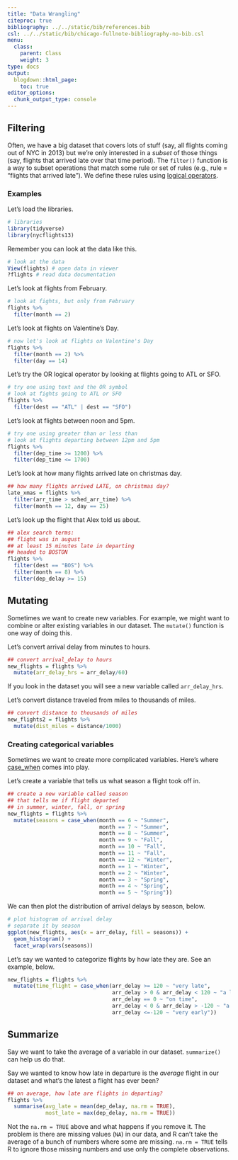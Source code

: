 ```yaml
---
title: "Data Wrangling"
citeproc: true
bibliography: ../../static/bib/references.bib
csl: ../../static/bib/chicago-fullnote-bibliography-no-bib.csl
menu: 
  class:
    parent: Class
    weight: 3
type: docs
output:
  blogdown::html_page:
    toc: true
editor_options: 
  chunk_output_type: console
---
```





## Filtering

Often, we have a big dataset that covers lots of stuff (say, all flights coming out of NYC in 2013) but we're only interested in a *subset* of those things (say, flights that arrived late over that time period). The `filter()` function is a way to subset operations that match some rule or set of rules (e.g., rule = "flights that arrived late"). We define these rules using [logical operators](https://www.statmethods.net/management/operators.html). 


### Examples


Let's load the libraries. 

```r
# libraries
library(tidyverse)
library(nycflights13)
```


Remember you can look at the data like this. 

```r
# look at the data
View(flights) # open data in viewer
?flights # read data documentation
```


Let's look at flights from February.

```r
# look at fights, but only from February
flights %>% 
  filter(month == 2)
```


Let's look at flights on Valentine's Day. 

```r
# now let's look at flights on Valentine's Day
flights %>% 
  filter(month == 2) %>% 
  filter(day == 14)
```


Let's try the OR logical operator by looking at flights going to ATL or SFO.

```r
# try one using text and the OR symbol
# look at fights going to ATL or SFO
flights %>% 
  filter(dest == "ATL" | dest == "SFO")

```


Let's look at flights between noon and 5pm.

```r
# try one using greater than or less than
# look at flights departing between 12pm and 5pm
flights %>% 
  filter(dep_time >= 1200) %>% 
  filter(dep_time <= 1700)

```

Let's look at how many flights arrived late on christmas day.

```r
## how many flights arrived LATE, on christmas day?
late_xmas = flights %>% 
  filter(arr_time > sched_arr_time) %>% 
  filter(month == 12, day == 25)

```


Let's look up the flight that Alex told us about.

```r
## alex search terms: 
## flight was in august
## at least 15 minutes late in departing
## headed to BOSTON
flights %>% 
  filter(dest == "BOS") %>% 
  filter(month == 8) %>% 
  filter(dep_delay >= 15)
```



## Mutating 

Sometimes we want to create new variables. For example, we might want to combine or alter existing variables in our dataset. The `mutate()` function is one way of doing this. 


Let's convert arrival delay from minutes to hours. 

```r
## convert arrival_delay to hours
new_flights = flights %>% 
  mutate(arr_delay_hrs = arr_delay/60)
```

If you look in the dataset you will see a new variable called `arr_delay_hrs`. 


Let's convert distance traveled from miles to thousands of miles. 

```r
## convert distance to thousands of miles
new_flights2 = flights %>% 
  mutate(dist_miles = distance/1000)
```


### Creating categorical variables

Sometimes we want to create more complicated variables. Here's where [case_when](https://dplyr.tidyverse.org/reference/case_when.html) comes into play. 


Let's create a variable that tells us what season a flight took off in. 

```r
## create a new variable called season
## that tells me if flight departed
## in summer, winter, fall, or spring
new_flights = flights %>% 
  mutate(seasons = case_when(month == 6 ~ "Summer", 
                             month == 7 ~ "Summer",
                             month == 8 ~ "Summer", 
                             month == 9 ~ "Fall", 
                             month == 10 ~ "Fall", 
                             month == 11 ~ "Fall", 
                             month == 12 ~ "Winter", 
                             month == 1 ~ "Winter", 
                             month == 2 ~ "Winter", 
                             month == 3 ~ "Spring", 
                             month == 4 ~ "Spring", 
                             month == 5 ~ "Spring"))

```


We can then plot the distribution of arrival delays by season, below. 

```r
# plot histogram of arrival delay
# separate it by season
ggplot(new_flights, aes(x = arr_delay, fill = seasons)) + 
  geom_histogram() + 
  facet_wrap(vars(seasons))
```


Let's say we wanted to categorize flights by how late they are. See an example, below. 

```r
new_flights = flights %>% 
  mutate(time_flight = case_when(arr_delay >= 120 ~ "very late",
                                 arr_delay > 0 & arr_delay < 120 ~ "a little late", 
                                 arr_delay == 0 ~ "on time", 
                                 arr_delay < 0 & arr_delay > -120 ~ "a little early", 
                                 arr_delay <=-120 ~ "very early"))

```


## Summarize


Say we want to take the average of a variable in our dataset. `summarize()` can help us do that. 


Say we wanted to know how late in departure is the *average* flight in our dataset and what's the latest a flight has ever been? 

```r
## on average, how late are flights in departing? 
flights %>% 
  summarise(avg_late = mean(dep_delay, na.rm = TRUE), 
            most_late = max(dep_delay, na.rm = TRUE))
```


Not the `na.rm = TRUE` above and what happens if you remove it. The problem is there are missing values (`NA`) in our data, and R can't take the average of a bunch of numbers where some are missing. `na.rm = TRUE` tells R to ignore those missing numbers and use only the complete observations. 
